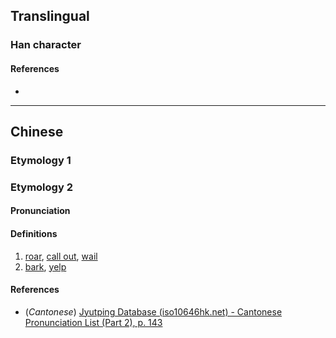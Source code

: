 {{character info}}
==Translingual==

===Han character===
{{Han char|rn=85|rad=水|as=10|sn=13|four=36143|canj=EHAJ|ids=⿰氵皋}}

====References====
* {{Han ref|kx=0643.241|dkj=18066|hdz=31701.040|uh=6EDC|ud=28380|bh=DE5C|bd=56924}}

----

==Chinese==
{{zh-forms}}

===Etymology 1===
{{zh-see|澤|a|lustre; shine}}

===Etymology 2===

====Pronunciation====
{{zh-pron
|m=hào
|c=gou1
|mc=
|oc=
|ma=
|cat=v
}}

====Definitions====
{{zh-hanzi}}

# [[roar]], [[call out]], [[wail]]
# [[bark]], [[yelp]]

====References====
* (''Cantonese'') [http://www.iso10646hk.net/jp/document/download.jsp Jyutping Database (iso10646hk.net) - Cantonese Pronunciation List (Part 2), p. 143]
